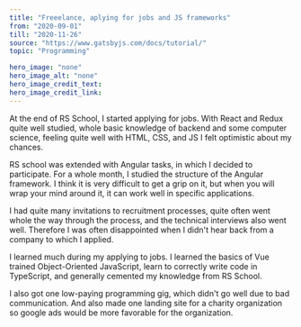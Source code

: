 ---
title: "Freeelance, aplying for jobs and JS frameworks"
from: "2020-09-01"
till: "2020-11-26"
source: "https://www.gatsbyjs.com/docs/tutorial/"
topic: "Programming"

hero_image: "none"
hero_image_alt: "none"
hero_image_credit_text: 
hero_image_credit_link: 
---

At the end of RS School, I started applying for jobs. With 
React and Redux quite well studied, whole basic knowledge of 
backend and some computer science, feeling quite well with 
HTML, CSS, and JS I felt optimistic about my chances.

RS school was extended with Angular tasks, in which I decided
to participate. For a whole month, I studied the structure of the Angular framework. I think it is very difficult to get a grip on it, but when
you will wrap your mind around it, it can work well in specific applications.

I had quite many invitations to recruitment processes,
quite often went whole the way through the process, and the technical interviews also went well. Therefore I was often disappointed
when I didn't hear back from a company to which I applied.

I learned much during my applying to jobs. I learned the basics of 
Vue trained Object-Oriented JavaScript, learn to correctly 
write code in TypeScript, and generally cemented my knowledge 
from RS School.

I also got one low-paying programming gig, which didn't go well
due to bad communication. And also made one landing site for a 
charity organization so google ads would be more favorable for the organization.